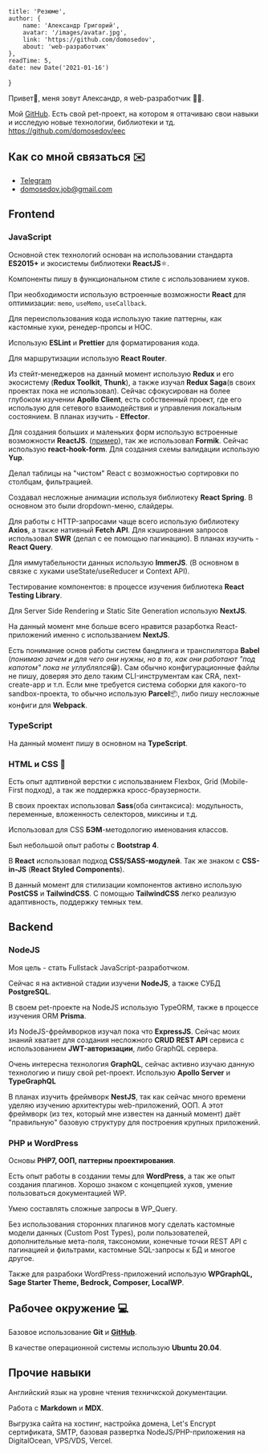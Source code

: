 
    title: 'Резюме',
    author: {
        name: 'Александр Григорий',
        avatar: '/images/avatar.jpg',
        link: 'https://github.com/domosedov',
        about: 'web-разработчик'
    },
    readTime: 5,
    date: new Date('2021-01-16')
}


Привет👋, меня зовут Александр, я web-разработчик 🧑‍💻.

Мой [GitHub](https://github.com/domosedov).
Есть свой pet-проект, на котором я оттачиваю свои навыки и исследую новые технологии, библиотеки и тд.
https://github.com/domosedov/eec

## Как со мной связаться ✉️

- [Telegram](https://t.me/domosedov) 
- domosedov.job@gmail.com

## Frontend

### JavaScript

Основной стек технологий основан на использовании стандарта **ES2015+** и экосистемы библиотеки **ReactJS**⚛️.

Компоненты пишу в функциональном стиле с использованием хуков.

При необходимости использую встроенные возможности **React** для оптимизации: `memo`, `useMemo`, `useCallback`.

Для переиспользования кода использую такие паттерны, как кастомные хуки, ренедер-пропсы и HOC.

Использую **ESLint** и **Prettier** для форматирования кода.

Для маршрутизации использую **React Router**.

Из стейт-менеджеров на данный момент использую **Redux** и его экосистему (**Redux Toolkit**, **Thunk**), а также изучал **Redux Saga**(в своих проектах пока не использовал).
Сейчас сфокусирован на более глубоком изучении **Apollo Client**, есть собственный проект, где его использую для сетевого взаимодействия и управления локальным состоянием.
В планах изучить - **Effector**.

Для создания больших и маленьких форм использую встроенные возможности **ReactJS**. ([пример](https://github.com/domosedov/reactjs-custom-form/tree/master)), так же использовал **Formik**.
Сейчас использую **react-hook-form**. Для создания схемы валидации использую **Yup**.

Делал таблицы на "чистом" React с возможностью сортировки по столбцам, фильтрацией.

Создавал несложные анимации используя библиотеку **React Spring**. В основном это были dropdown-меню, слайдеры.

Для работы с HTTP-запросами чаще всего использую библиотеку **Axios**, а также нативный **Fetch API**. Для кэширования запросов использовал **SWR** (делал с ее помощью пагинацию).
В планах изучить - **React Query**. 

Для иммутабельности данных использую **ImmerJS**. (В основном в связке с хуками useState/useReducer и Context API).

Тестирование компонентов: в процессе изучения библиотека **React Testing Library**.

Для Server Side Rendering и Static Site Generation использую **NextJS**.

На данный момент мне больше всего нравится разарботка React-приложений именно с использванием **NextJS**.

Есть понимание основ работы систем бандлинга и транспилятора **Babel** (*понимаю зачем и для чего они нужны, но в то, как они работают "под капотом" пока не углублялся*😁). 
Cам обычно конфигурационные файлы не пишу, доверяя это дело таким CLI-инструментам как CRA, next-create-app и т.п.
Если мне требуется система соборки для какого-то sandbox-проекта, то обычно использую **Parcel**📦, либо пишу несложные конфиги для **Webpack**. 

### TypeScript

На данный момент пишу в основном на **TypeScript**.

### HTML и CSS 💅

Есть опыт адптивной верстки с использванием Flexbox, Grid (Mobile-First подход), а так же поддержка кросс-браузерности.

В своих проектах использовал **Sass**(оба синтаксиса): модульность, переменные, вложенность селекторов, миксины и т.д.

Использовал для CSS **БЭМ**-методологию именования классов.

Был небольшой опыт работы с **Bootstrap 4**.

В **React** использовал подход **CSS/SASS-модулей**. Так же знаком с **CSS-in-JS** (**React Styled Components**). 

В данный момент для стилизации компонентов активно использую **PostCSS** и **TailwindCSS**. С помощью **TailwindCSS** легко реализую адаптивность, поддержку темных тем. 

## Backend

### NodeJS

Моя цель - стать Fullstack JavaScript-разработчком. 

Сейчас я на активной стадии изучени **NodeJS**, а также СУБД **PostgreSQL**.

В своем pet-проекте на NodeJS использую TypeORM, также в процессе изучения ORM **Prisma**.

Из NodeJS-фреймворков изучал пока что **ExpressJS**. Сейчас моих знаний хватает для создания несложного **CRUD REST API** сервиса с использованием **JWT-авторизации**, либо GraphQL сервера.

Очень интересна технология **GraphQL**, сейчас активно изучаю данную технологию и пишу свой pet-проект. Использую **Apollo Server** и **TypeGraphQL**

В планах изучить фреймворк **NestJS**, так как сейчас много времени уделяю изучению архитектуры web-приложений, ООП. А этот фреймворк (из тех, который мне известен на данный момент) даёт "правильную" базовую структуру для построения крупных приложений.

### PHP и WordPress

Основы **PHP7, ООП, паттерны проектирования**.

Есть опыт работы в создании темы для **WordPress**, а так же опыт создания плагинов. Хорошо знаком с концепцией хуков, умение пользоваться документацией WP.

Умею составлять сложные запросы в WP_Query.

Без использования сторонних плагинов могу сделать кастомные модели данных (Custom Post Types), роли пользователей, дополнительные мета-поля, таксономии, конечные точки REST API с пагинацией и фильтрами, кастомные SQL-запросы к БД и многое другое.

Также для разрабоки WordPress-приложений использую **WPGraphQL, Sage Starter Theme, Bedrock, Composer, LocalWP**.

## Рабочее окружение 💻

Базовое использование **Git** и [**GitHub**](https://github.com/domosedov?tab=repositories).

В качестве операционной системы использую **Ubuntu 20.04**.

## Прочие навыки

Английский язык на уровне чтения техничкской документации. 

Работа с **Markdown** и **MDX**.

Выгрузка сайта на хостинг, настройка домена, Let's Encrypt сертификата, SMTP, базовая развертка NodeJS/PHP-приложения на DigitalOcean, VPS/VDS, Vercel.
